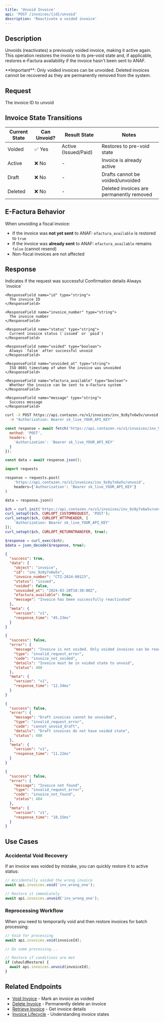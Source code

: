 ```yaml
---
title: 'Unvoid Invoice'
api: 'POST /invoices/{id}/unvoid'
description: 'Reactivate a voided invoice'
---
```


## Description

Unvoids (reactivates) a previously voided invoice, making it active again. This operation restores the invoice to its pre-void state and, if applicable, restores e-Factura availability if the invoice hasn't been sent to ANAF.

<Note>
  **Important**: Only voided invoices can be unvoided. Deleted invoices cannot be recovered as they are permanently removed from the system.
</Note>

## Request

<ParamField path="id" type="string" required>
  The invoice ID to unvoid
</ParamField>

## Invoice State Transitions

| Current State | Can Unvoid? | Result State | Notes |
|--------------|-------------|--------------|--------|
| Voided | ✅ Yes | Active (Issued/Paid) | Restores to pre-void state |
| Active | ❌ No | - | Invoice is already active |
| Draft | ❌ No | - | Drafts cannot be voided/unvoided |
| Deleted | ❌ No | - | Deleted invoices are permanently removed |

## E-Factura Behavior

When unvoiding a fiscal invoice:
- If the invoice was **not yet sent** to ANAF: `efactura_available` is restored to `true`
- If the invoice was **already sent** to ANAF: `efactura_available` remains `false` (cannot resend)
- Non-fiscal invoices are not affected

## Response

<ResponseField name="success" type="boolean">
  Indicates if the request was successful
</ResponseField>

<ResponseField name="data" type="object">
  Confirmation details
  
  <Expandable title="Response Object">
    <ResponseField name="object" type="string">
      Always `invoice`
    </ResponseField>
    
    <ResponseField name="id" type="string">
      The invoice ID
    </ResponseField>
    
    <ResponseField name="invoice_number" type="string">
      The invoice number
    </ResponseField>
    
    <ResponseField name="status" type="string">
      Current invoice status (`issued` or `paid`)
    </ResponseField>
    
    <ResponseField name="voided" type="boolean">
      Always `false` after successful unvoid
    </ResponseField>
    
    <ResponseField name="unvoided_at" type="string">
      ISO 8601 timestamp of when the invoice was unvoided
    </ResponseField>
    
    <ResponseField name="efactura_available" type="boolean">
      Whether the invoice can be sent to e-Factura system
    </ResponseField>
    
    <ResponseField name="message" type="string">
      Success message
    </ResponseField>
  </Expandable>
</ResponseField>

<RequestExample>

```bash cURL
curl -X POST https://api.contazen.ro/v1/invoices/inv_9z8y7x6w5v/unvoid \
  -H "Authorization: Bearer sk_live_YOUR_API_KEY"
```

```javascript Node.js
const response = await fetch('https://api.contazen.ro/v1/invoices/inv_9z8y7x6w5v/unvoid', {
  method: 'POST',
  headers: {
    'Authorization': 'Bearer sk_live_YOUR_API_KEY'
  }
});

const data = await response.json();
```

```python Python
import requests

response = requests.post(
    'https://api.contazen.ro/v1/invoices/inv_9z8y7x6w5v/unvoid',
    headers={'Authorization': 'Bearer sk_live_YOUR_API_KEY'}
)

data = response.json()
```

```php PHP
$ch = curl_init('https://api.contazen.ro/v1/invoices/inv_9z8y7x6w5v/unvoid');
curl_setopt($ch, CURLOPT_CUSTOMREQUEST, 'POST');
curl_setopt($ch, CURLOPT_HTTPHEADER, [
    'Authorization: Bearer sk_live_YOUR_API_KEY'
]);
curl_setopt($ch, CURLOPT_RETURNTRANSFER, true);

$response = curl_exec($ch);
$data = json_decode($response, true);
```

</RequestExample>

<ResponseExample>

```json Success Response
{
  "success": true,
  "data": {
    "object": "invoice",
    "id": "inv_9z8y7x6w5v",
    "invoice_number": "CTZ-2024-00123",
    "status": "issued",
    "voided": false,
    "unvoided_at": "2024-03-20T10:30:00Z",
    "efactura_available": true,
    "message": "Invoice has been successfully reactivated"
  },
  "meta": {
    "version": "v1",
    "response_time": "45.23ms"
  }
}
```

```json Error Response - Invoice Not Voided
{
  "success": false,
  "error": {
    "message": "Invoice is not voided. Only voided invoices can be reactivated.",
    "type": "invalid_request_error",
    "code": "invoice_not_voided",
    "details": "Invoice must be in voided state to unvoid",
    "status": 400
  },
  "meta": {
    "version": "v1",
    "response_time": "12.34ms"
  }
}
```

```json Error Response - Cannot Unvoid Draft
{
  "success": false,
  "error": {
    "message": "Draft invoices cannot be unvoided",
    "type": "invalid_request_error",
    "code": "cannot_unvoid_draft",
    "details": "Draft invoices do not have voided state",
    "status": 400
  },
  "meta": {
    "version": "v1",
    "response_time": "11.22ms"
  }
}
```

```json Error Response - Not Found
{
  "success": false,
  "error": {
    "message": "Invoice not found",
    "type": "invalid_request_error",
    "code": "invoice_not_found",
    "status": 404
  },
  "meta": {
    "version": "v1",
    "response_time": "10.15ms"
  }
}
```

</ResponseExample>

## Use Cases

### Accidental Void Recovery
If an invoice was voided by mistake, you can quickly restore it to active status:
```javascript
// Accidentally voided the wrong invoice
await api.invoices.void('inv_wrong_one');

// Restore it immediately
await api.invoices.unvoid('inv_wrong_one');
```

### Reprocessing Workflow
When you need to temporarily void and then restore invoices for batch processing:
```javascript
// Void for processing
await api.invoices.void(invoiceId);

// Do some processing...

// Restore if conditions are met
if (shouldRestore) {
  await api.invoices.unvoid(invoiceId);
}
```

## Related Endpoints

- [Void Invoice](/api-reference/endpoints/invoices/void) - Mark an invoice as voided
- [Delete Invoice](/api-reference/endpoints/invoices/delete) - Permanently delete an invoice
- [Retrieve Invoice](/api-reference/endpoints/invoices/retrieve) - Get invoice details
- [Invoice Lifecycle](/concepts/invoice-lifecycle) - Understanding invoice states